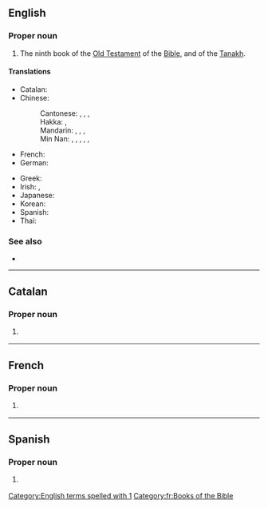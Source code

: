 ==English==
{{book of the Bible|Books of Samuel}}

===Proper noun===
{{en-proper noun}}

# {{lb|en|biblical}} The ninth book of the [[Old Testament]] of the [[Bible]], and of the [[Tanakh]].
#: {{syn|en|1 Kings|1 Sam.|q2=abbreviation}}

====Translations====
{{trans-top|book of the Bible}}
* Catalan: {{t|ca|1 Samuel}}
* Chinese:
*: Cantonese: {{t|yue|撒母耳記上|sc=Hani}}, {{t|yue|撒母耳记上|tr=saat3 mou5 ji5 gei3 soeng6|sc=Hani}}, {{t|yue|撒慕爾紀上|sc=Hani}}, {{t|yue|撒慕尔纪上|tr=saat3 mou6 ji5 gei2 soeng6|sc=Hani}} {{qualifier|Catholic}}
*: Hakka: {{t|hak|撒母耳記上|sc=Hani}}, {{t|hak|撒母耳记上|tr=Sat-mû-ngí-ki-song|sc=Hani}}
*: Mandarin: {{t+|cmn|撒母耳記上|sc=Hani}}, {{t+|cmn|撒母耳记上|tr=Sǎmǔ'ěrjì Shàng|sc=Hani}}, {{t|cmn|撒慕爾紀上|sc=Hani}}, {{t|cmn|撒慕尔纪上|tr=Sǎmù'ěrjì Shàng|sc=Hani}} {{qualifier|Catholic}}
*: Min Nan: {{t|nan|撒母耳記上卷|sc=Hani}}, {{t|nan|撒母耳记上卷|tr=Sat-bó͘-ní Kì Siōng-koàn, Sat-bó͘-jí Kì Siōng-koàn|sc=Hani}}, {{t|nan|撒母耳記上|sc=Hani}}, {{t|nan|撒母耳记上|tr=Sat-bó͘-ní Kì Siōng, Sat-bó͘-jí Kì Siōng|sc=Hani}}, {{t|nan|撒慕爾紀上}}, {{t|nan|撒慕尔纪上|tr=Sat-bō͘-ní-kí siōng}} {{qualifier|Catholic}}
* French: {{t|fr|1 Samuel|m}}
* German: {{t|de|1 Samuel}}
{{trans-mid}}
* Greek: {{t|el|Α' Σαμουήλ}}
* Irish: {{t|ga|Céad Leabhar Shamúéil|m}}, {{t|ga|1 Samúéil|m}}
* Japanese: {{t|ja|サムエル記上|tr=samueru kijō}}
* Korean: {{t|ko|사무엘상|tr=samuel sang}}
* Spanish: {{t|es|1 Samuel|m}}
* Thai: {{t|th|๑ ซามูเอล}}
{{trans-bottom}}

===See also===
* {{l|en|2 Samuel}}

[[Category:English terms spelled with 1]]

----

==Catalan==

===Proper noun===
{{ca-proper noun}}

# {{lb|ca|book of the bible}} {{l|en|1 Samuel}} {{gloss|book of the Bible}}

----

==French==

===Proper noun===
{{fr-proper-noun|g=m}}

# {{lb|fr|bible}} {{l|en|1 Samuel}}

[[Category:fr:Books of the Bible]]

----

==Spanish==

===Proper noun===
{{es-proper noun|m}}

# {{lb|es|book of the bible}} {{l|en|1 Samuel}} {{gloss|book of the Bible}}